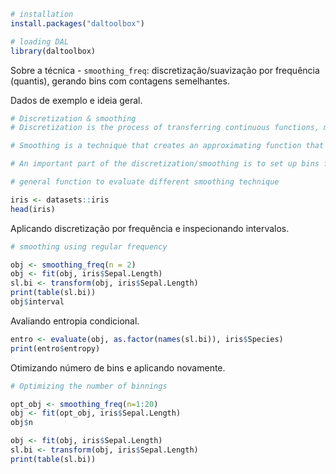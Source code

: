 ```r
# installation 
install.packages("daltoolbox")

# loading DAL
library(daltoolbox) 
```

Sobre a técnica
- `smoothing_freq`: discretização/suavização por frequência (quantis), gerando bins com contagens semelhantes.

Dados de exemplo e ideia geral.
```r
# Discretization & smoothing
# Discretization is the process of transferring continuous functions, models, variables, and equations into discrete counterparts. 

# Smoothing is a technique that creates an approximating function that attempts to capture important patterns in the data while leaving out noise or other fine-scale structures/rapid phenomena.

# An important part of the discretization/smoothing is to set up bins for proceeding the approximation.

# general function to evaluate different smoothing technique

iris <- datasets::iris
head(iris)
```

Aplicando discretização por frequência e inspecionando intervalos.
```r
# smoothing using regular frequency

obj <- smoothing_freq(n = 2)  
obj <- fit(obj, iris$Sepal.Length)
sl.bi <- transform(obj, iris$Sepal.Length)
print(table(sl.bi))
obj$interval
```

Avaliando entropia condicional.
```r
entro <- evaluate(obj, as.factor(names(sl.bi)), iris$Species)
print(entro$entropy)
```

Otimizando número de bins e aplicando novamente.
```r
# Optimizing the number of binnings

opt_obj <- smoothing_freq(n=1:20)
obj <- fit(opt_obj, iris$Sepal.Length)
obj$n
```

```r
obj <- fit(obj, iris$Sepal.Length)
sl.bi <- transform(obj, iris$Sepal.Length)
print(table(sl.bi))
```
